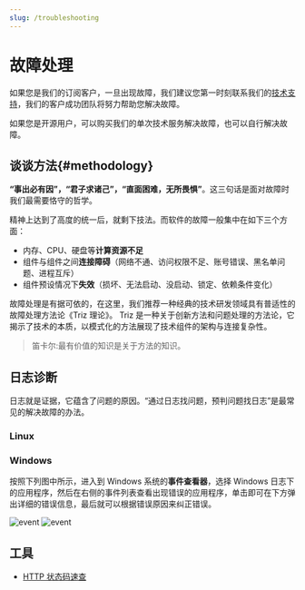 ```yaml
---
slug: /troubleshooting
---
```




# 故障处理

如果您是我们的订阅客户，一旦出现故障，我们建议您第一时刻联系我们的[技术支持](./helpdesk)，我们的客户成功团队将努力帮助您解决故障。  

如果您是开源用户，可以购买我们的单次技术服务解决故障，也可以自行解决故障。


## 谈谈方法{#methodology}

**“事出必有因”，“君子求诸己”，“直面困难，无所畏惧”**。这三句话是面对故障时我们最需要恪守的哲学。  

精神上达到了高度的统一后，就剩下技法。而软件的故障一般集中在如下三个方面：

* 内存、CPU、硬盘等**计算资源不足**
* 组件与组件之间**连接障碍**（网络不通、访问权限不足、账号错误、黑名单问题、进程互斥）
* 组件预设情况下**失效**（损坏、无法启动、没启动、锁定、依赖条件变化）

<DocCardList items={useCurrentSidebarCategory().items}/>

故障处理是有据可依的，在这里，我们推荐一种经典的技术研发领域具有普适性的故障处理方法论《Triz 理论》。 Triz 是一种关于创新方法和问题处理的方法论，它揭示了技术的本质，以模式化的方法展现了技术组件的架构与连接复杂性。

> 笛卡尔:最有价值的知识是关于方法的知识。

## 日志诊断

日志就是证据，它蕴含了问题的原因。“通过日志找问题，预判问题找日志”是最常见的解决故障的办法。

### Linux

### Windows

按照下列图中所示，进入到 Windows 系统的**事件查看器**，选择 Windows 日志下的应用程序，然后在右侧的事件列表查看出现错误的应用程序，单击即可在下方弹出详细的错误信息，最后就可以根据错误原因来纠正错误。

![event](https://libs.websoft9.com/Websoft9/DocsPicture/zh/wampserver/wampserver-eventerror-websoft9-1.png)
![event](https://libs.websoft9.com/Websoft9/DocsPicture/zh/wampserver/wampserver-eventerror-websoft9-2.png)


## 工具

* [HTTP 状态码速查](http://www.w3.org/Protocols/rfc2616/rfc2616-sec10.html)


